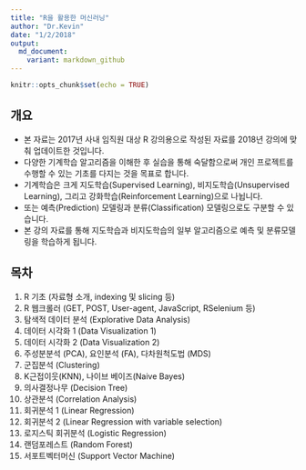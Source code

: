 ```yaml
---
title: "R을 활용한 머신러닝"
author: "Dr.Kevin"
date: "1/2/2018"
output: 
  md_document: 
    variant: markdown_github
---
```


```r
knitr::opts_chunk$set(echo = TRUE)
```

## 개요

  - 본 자료는 2017년 사내 임직원 대상 R 강의용으로 작성된 자료를 2018년 강의에 맞춰 업데이트한 것입니다.  
  - 다양한 기계학습 알고리즘을 이해한 후 실습을 통해 숙달함으로써 개인 프로젝트를 수행할 수 있는 기초를 다지는 것을 목표로 합니다.  
  - 기계학습은 크게 지도학습(Supervised Learning), 비지도학습(Unsupervised Learning), 그리고 강화학습(Reinforcement Learning)으로 나뉩니다.  
  - 또는 예측(Prediction) 모델링과 분류(Classification) 모델링으로도 구분할 수 있습니다.  
  - 본 강의 자료를 통해 지도학습과 비지도학습의 일부 알고리즘으로 예측 및 분류모델링을 학습하게 됩니다.  


## 목차

1. R 기초 (자료형 소개, indexing 및 slicing 등)  
1. R 웹크롤러 (GET, POST, User-agent, JavaScript, RSelenium 등)  
1. 탐색적 데이터 분석 (Explorative Data Analysis)  
1. 데이터 시각화 1 (Data Visualization 1)  
1. 데이터 시각화 2 (Data Visualization 2)  
1. 주성분분석 (PCA), 요인분석 (FA), 다차원척도법 (MDS)  
1. 군집분석 (Clustering)  
1. K근접이웃(KNN), 나이브 베이즈(Naive Bayes)  
1. 의사결정나무 (Decision Tree)  
1. 상관분석 (Correlation Analysis)  
1. 회귀분석 1 (Linear Regression)  
1. 회귀분석 2 (Linear Regression with variable selection)  
1. 로지스틱 회귀분석 (Logistic Regression)  
1. 랜덤포레스트 (Random Forest)  
1. 서포트벡터머신 (Support Vector Machine)  
